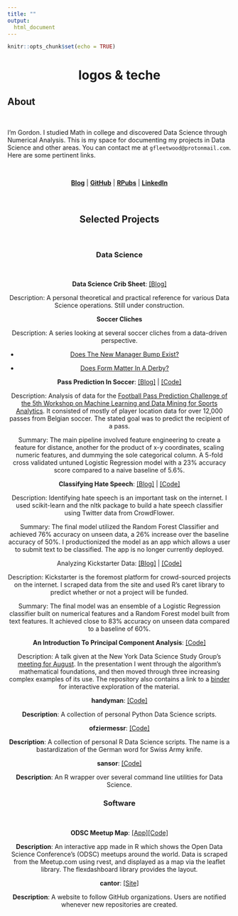 ```yaml
---
title: ""
output:
  html_document
---
```


```r
knitr::opts_chunk$set(echo = TRUE)
```


<center><h1>logos & teche</h1></center>

## About
<br/>

I’m Gordon. I studied Math in college and discovered Data Science through Numerical Analysis. This is my space for documenting my projects in Data Science and other areas. You can contact me at `gfleetwood@protonmail.com`. Here are some pertinent links.

<br/>

<center>[**Blog**](https://medium.com/@gorafle)  |  [**GitHub**](https://github.com/gfleetwood)  |  [**RPubs**](https://rpubs.com/gfleetwood)  |  [**LinkedIn**](https://www.linkedin.com/in/gfleetwood/)

<br/>

## Selected Projects
<br/>

### Data Science
<br/>

**Data Science Crib Sheet**: [[Blog]]((https://gfleetwood.github.io/ds-crib-sheet/))

Description: A personal theoretical and practical reference for various Data Science operations. Still under construction.

**Soccer Cliches**

Description: A series looking at several soccer cliches from a data-driven perspective.

* [Does The New Manager Bump Exist?](https://rpubs.com/gfleetwood/new-manager-bump)

* [Does Form Matter In A Derby?](https://rpubs.com/gfleetwood/derby-form)

**Pass Prediction In Soccer**: [[Blog]](https://medium.com/@gorafle/predicting-pass-recipients-in-soccer-a3acf0fa2652) | [[Code]](https://github.com/gfleetwood/pass-prediction)

Description: Analysis of data for the [Football Pass Prediction Challenge of the 5th Workshop on Machine Learning and Data Mining for Sports Analytics](https://github.com/JanVanHaaren/mlsa18-pass-prediction). It consisted of mostly of player location data for over 12,000 passes from Belgian soccer. The stated goal was to predict the recipient of a pass.

Summary: The main pipeline involved feature engineering to create a feature for distance, another for the product of x-y coordinates, scaling numeric features, and dummying the sole categorical column. A 5-fold cross validated untuned Logistic Regression model with a 23% accuracy score compared to a naive baseline of 5.6%.
<br/>

**Classifying Hate Speech**: [[Blog]](https://www.opendatascience.com/blog/identifying-hate-speech/) | [[Code]](https://github.com/gfleetwood/crowd-flower-hate-speech)

Description: Identifying hate speech is an important task on the internet. I used scikit-learn and the nltk package to build a hate speech classifier using Twitter data from CrowdFlower.

Summary: The final model utilized the Random Forest Classifier and achieved 76% accuracy on unseen data, a 26% increase over the baseline accuracy of 50%. I productionized the model as an app which allows a user to submit text to be classified. The app is no longer currently deployed.
<br/>

Analyzing Kickstarter Data: [[Blog]](http://blog.nycdatascience.com/students-work/scraping-kickstarter/) | [[Code]](https://github.com/gfleetwood/nyc-data-science-academy/tree/master/scraping_kickstarter)

Description: Kickstarter is the foremost platform for crowd-sourced projects on the internet. I scraped data from the site and used R's caret library to predict whether or not a project will be funded. 

Summary: The final model was an ensemble of a Logistic Regression classifier built on numerical features and a Random Forest model built from text features. It achieved close to 83% accuracy on unseen data compared to a baseline of 60%.
<br/>

**An Introduction To Principal Component Analysis**: [[Code]](https://github.com/gfleetwood/pca_presentation)

Description: A talk given at the New York Data Science Study Group's [meeting for August](http://www.meetup.com/NYC-Data-Science-Study-Group/events/227860773/). In the presentation I went through the algorithm's mathematical foundations, and then
moved through three increasing complex examples of its use. The repository also contains a link to a [binder](http://mybinder.org/) for interactive exploration of the material.
<br/>

**handyman**: [[Code]](https://github.com/gfleetwood/handyman)

**Description**: A collection of personal Python Data Science scripts. 

**ofziermessr**: [[Code]](https://github.com/gfleetwood/ofziermessr) 

**Description**: A collection of personal R Data Science scripts. The name is a bastardization of the German word for Swiss Army knife. 

**sansor**: [[Code]](https://github.com/gfleetwood/sansor)

**Description**: An R wrapper over several command line utilities for Data Science.
<br/>

### Software
<br/>

**ODSC Meetup Map**: [[App]](https://gfleetwood.shinyapps.io/odsc_meetup_map/)[[Code]](https://github.com/OpenDataScienceConference/meetup-map)

**Description**: An interactive app made in R which shows the Open Data Science Conference's (ODSC) meetups around the world. Data is scraped from the Meetup.com using rvest, and displayed as a map via the leaflet library. The flexdashboard library provides the layout.

**cantor**: [[Site]](https://cantor.bubbleapps.io/)

**Description**: A website to follow GitHub organizations. Users are notified whenever new repositories are created.
<br/>